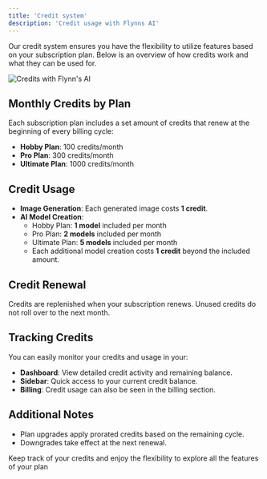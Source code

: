 ```yaml
---
title: 'Credit system'
description: 'Credit usage with Flynns AI'
---
```


Our credit system ensures you have the flexibility to utilize features based on your subscription plan. Below is an overview of how credits work and what they can be used for.

![Credits with Flynn's AI](/images/Credits.jpg)

## Monthly Credits by Plan

Each subscription plan includes a set amount of credits that renew at the beginning of every billing cycle:

- **Hobby Plan**: 100 credits/month
- **Pro Plan**: 300 credits/month
- **Ultimate Plan**: 1000 credits/month

## Credit Usage

- **Image Generation**: Each generated image costs **1 credit**.
- **AI Model Creation**:
  - Hobby Plan: **1 model** included per month
  - Pro Plan: **2 models** included per month
  - Ultimate Plan: **5 models** included per month
  - Each additional model creation costs **1 credit** beyond the included amount.

## Credit Renewal

Credits are replenished when your subscription renews. Unused credits do not roll over to the next month.

## Tracking Credits

You can easily monitor your credits and usage in your:

- **Dashboard**: View detailed credit activity and remaining balance.
- **Sidebar**: Quick access to your current credit balance.
- **Billing**: Credit usage can also be seen in the billing section.

## Additional Notes

- Plan upgrades apply prorated credits based on the remaining cycle.
- Downgrades take effect at the next renewal.

Keep track of your credits and enjoy the flexibility to explore all the features of your plan
